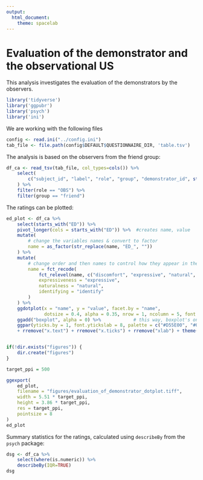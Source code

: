 ```yaml
---
output:
  html_document:
    theme: spacelab
---
```


# Evaluation of the demonstrator and the observational US

This analysis investigates the evaluation of the demonstrators by the observers.

```r
library('tidyverse')
library('ggpubr')
library('psych')
library('ini')
```

We are working with the following files
```r
config <- read.ini("../config.ini")
tab_file <- file.path(config$DEFAULT$QUESTIONNAIRE_DIR, 'table.tsv')
```

The analysis is based on the observers from the friend group:

```r
df_ca <- read_tsv(tab_file, col_types=cols()) %>%
    select(
        c("subject_id", "label", "role", "group", "demonstrator_id", starts_with("ED"), CONT_shock_pleasant)
    ) %>%
    filter(role == "OBS") %>%
    filter(group == "friend")
```

The ratings can be plotted:

```r
ed_plot <- df_ca %>%
    select(starts_with("ED")) %>%
    pivot_longer(cols = starts_with("ED")) %>%  #creates name, value
    mutate(
        # change the variables names & convert to factor
        name = as_factor(str_replace(name, "ED_", ""))
    ) %>%
    mutate(
        # change order and then names to control how they appear in the figure
        name = fct_recode(
            fct_relevel(name, c("discomfort", "expressive", "natural", "empathy", "identify")),
            expressiveness = "expressive",
            naturalness = "natural",
            identifying = "identify"
        )
    ) %>%
    ggdotplot(x = "name", y = "value", facet.by = "name",
              dotsize = 0.4, alpha = 0.35, nrow = 1, ncolumn = 5, font.label = 1) %>%
    ggadd("boxplot", alpha = 0) %>%            # this way, boxplot's on top
    ggpar(yticks.by = 1, font.ytickslab = 8, palette = c("#D55E00", "#0072B2")) %>%
    + rremove("x.text") + rremove("x.ticks") + rremove("xlab") + theme(strip.text.x = element_text(size = 8))


if(!dir.exists("figures")) {
    dir.create("figures")
}

target_ppi = 500

ggexport(
    ed_plot,
    filename = "figures/evaluation_of_demonstrator_dotplot.tiff",
    width = 5.51 * target_ppi,
    height = 3.86 * target_ppi,
    res = target_ppi,
    pointsize = 8
)
ed_plot
```

Summary statistics for the ratings, calculated using `describeBy` from the `psych` package:

```r
dsg <- df_ca %>%
    select(where(is.numeric)) %>%
    describeBy(IQR=TRUE)
dsg
```
